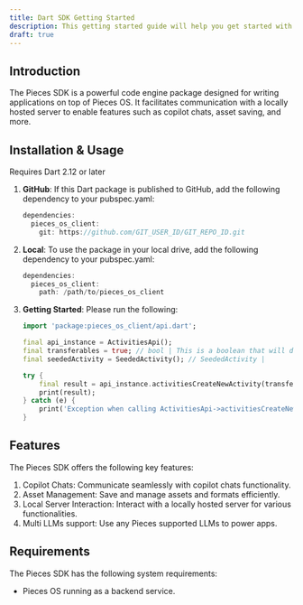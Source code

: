 ```yaml
---
title: Dart SDK Getting Started
description: This getting started guide will help you get started with the Pieces for Developers Dart SDK.
draft: true
---
```


## Introduction

The Pieces SDK is a powerful code engine package designed for writing applications on top of Pieces OS. It facilitates communication with a locally hosted server to enable features such as copilot chats, asset saving, and more.

## Installation & Usage

Requires Dart 2.12 or later

1. **GitHub**: If this Dart package is published to GitHub, add the following dependency to your pubspec.yaml:
    ```dart
    dependencies:
      pieces_os_client:
        git: https://github.com/GIT_USER_ID/GIT_REPO_ID.git
    ```

2. **Local**: To use the package in your local drive, add the following dependency to your pubspec.yaml:
    ```dart
    dependencies:
      pieces_os_client:
        path: /path/to/pieces_os_client
    ```

3. **Getting Started**: Please run the following:
    ```dart
    import 'package:pieces_os_client/api.dart';

    final api_instance = ActivitiesApi();
    final transferables = true; // bool | This is a boolean that will decided if we are want to return the transferable data (default) or not(performance enhancement)
    final seededActivity = SeededActivity(); // SeededActivity |

    try {
        final result = api_instance.activitiesCreateNewActivity(transferables, seededActivity);
        print(result);
    } catch (e) {
        print('Exception when calling ActivitiesApi->activitiesCreateNewActivity: $e\n');
    }
    ```

## Features
The Pieces SDK offers the following key features:

1. Copilot Chats: Communicate seamlessly with copilot chats functionality.
2. Asset Management: Save and manage assets and formats efficiently.
3. Local Server Interaction: Interact with a locally hosted server for various functionalities.
4. Multi LLMs support: Use any Pieces supported LLMs to power apps.

## Requirements
The Pieces SDK has the following system requirements:

[//]: # (Ensure these are the correct requirements for the SDK)
- Pieces OS running as a backend service.
